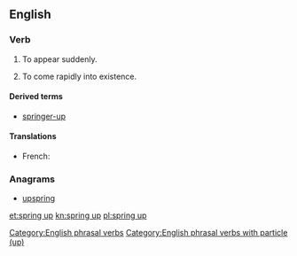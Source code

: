 ==English==

===Verb===
{{en-verb|springs up|springing up|sprang up|sprung up}}

# {{intransitive}} To appear suddenly.
# {{intransitive|figuratively}} To come rapidly into existence.

====Derived terms====
* [[springer-up]]

====Translations====
{{trans-top|to come rapidly into existence}}
* French: {{t|fr|pousser}}
{{trans-mid}}
{{trans-bottom}}

===Anagrams===
* [[upspring#English|upspring]]

[[Category:English phrasal verbs]]
[[Category:English phrasal verbs with particle (up)]]

[[et:spring up]]
[[kn:spring up]]
[[pl:spring up]]
